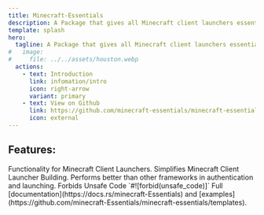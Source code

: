 ```yaml
---
title: Minecraft-Essentials
description: A Package that gives all Minecraft client launchers essentials.
template: splash
hero:
  tagline: A Package that gives all Minecraft client launchers essentials.
#   image:
#     file: ../../assets/houston.webp
  actions:
    - text: Introduction
      link: infomation/intro
      icon: right-arrow
      variant: primary
    - text: View on Github
      link: https://github.com/minecraft-essentials/minecraft-essentials
      icon: external
---
```



## Features:

<CardGrid stagger>
<Card title="Essential" icon="approve-check">
   Functionality for Minecraft Client Launchers.
</Card>
<Card title="Simplifies" icon="puzzle">
   Simplifies Minecraft Client Launcher Building.
</Card>
<Card title="Fast" icon="rocket">
   Performs better than other frameworks in authentication and launching.
</Card>
<Card title="Safe" icon="warning">
   Forbids Unsafe Code `#![forbid(unsafe_code)]`
</Card>
<Card title="Beginner Friendly" icon="document">
   Full [documentation](https://docs.rs/minecraft-Essentials) and [examples](https://github.com/minecraft-Essentials/minecraft-essentials/templates).
</Card>
</CardGrid>
